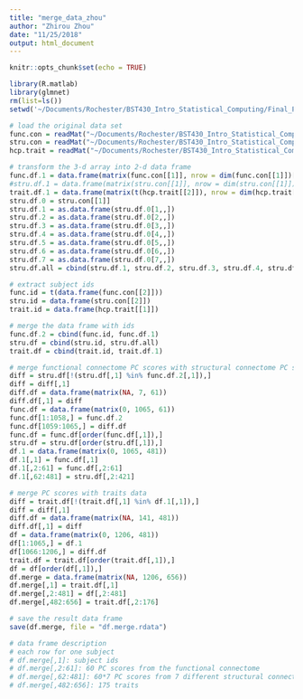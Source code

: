 ```yaml
---
title: "merge_data_zhou"
author: "Zhirou Zhou"
date: "11/25/2018"
output: html_document
---
```


```r
knitr::opts_chunk$set(echo = TRUE)
```

```r
library(R.matlab)
library(glmnet)
rm(list=ls())
setwd('~/Documents/Rochester/BST430_Intro_Statistical_Computing/Final_Project/Option1/final_project1_files')
```

```r
# load the original data set
func.con = readMat("~/Documents/Rochester/BST430_Intro_Statistical_Computing/Final_Project/Option1/final_project1_files/PCA_Coeff_HCP_Functional_Connectome.mat")
stru.con = readMat("~/Documents/Rochester/BST430_Intro_Statistical_Computing/Final_Project/Option1/final_project1_files/PCA_Coeff_HCP_Structural_Connectome.mat")
hcp.trait = readMat("~/Documents/Rochester/BST430_Intro_Statistical_Computing/Final_Project/Option1/final_project1_files/HCP_175Traits.mat")

# transform the 3-d array into 2-d data frame
func.df.1 = data.frame(matrix(func.con[[1]], nrow = dim(func.con[[1]])[2]))
#stru.df.1 = data.frame(matrix(stru.con[[1]], nrow = dim(stru.con[[1]])[2]))
trait.df.1 = data.frame(matrix(t(hcp.trait[[2]]), nrow = dim(hcp.trait[[2]])[2]))
stru.df.0 = stru.con[[1]]
stru.df.1 = as.data.frame(stru.df.0[1,,])
stru.df.2 = as.data.frame(stru.df.0[2,,])
stru.df.3 = as.data.frame(stru.df.0[3,,])
stru.df.4 = as.data.frame(stru.df.0[4,,])
stru.df.5 = as.data.frame(stru.df.0[5,,])
stru.df.6 = as.data.frame(stru.df.0[6,,])
stru.df.7 = as.data.frame(stru.df.0[7,,])
stru.df.all = cbind(stru.df.1, stru.df.2, stru.df.3, stru.df.4, stru.df.5, stru.df.6, stru.df.7)

# extract subject ids
func.id = t(data.frame(func.con[[2]]))
stru.id = data.frame(stru.con[[2]])
trait.id = data.frame(hcp.trait[[1]])

# merge the data frame with ids
func.df.2 = cbind(func.id, func.df.1)
stru.df = cbind(stru.id, stru.df.all)
trait.df = cbind(trait.id, trait.df.1)

# merge functional connectome PC scores with structural connectome PC scores
diff = stru.df[!(stru.df[,1] %in% func.df.2[,1]),]
diff = diff[,1]
diff.df = data.frame(matrix(NA, 7, 61))
diff.df[,1] = diff
func.df = data.frame(matrix(0, 1065, 61))
func.df[1:1058,] = func.df.2
func.df[1059:1065,] = diff.df
func.df = func.df[order(func.df[,1]),]
stru.df = stru.df[order(stru.df[,1]),]
df.1 = data.frame(matrix(0, 1065, 481))
df.1[,1] = func.df[,1]
df.1[,2:61] = func.df[,2:61]
df.1[,62:481] = stru.df[,2:421]

# merge PC scores with traits data
diff = trait.df[!(trait.df[,1] %in% df.1[,1]),]
diff = diff[,1]
diff.df = data.frame(matrix(NA, 141, 481))
diff.df[,1] = diff
df = data.frame(matrix(0, 1206, 481))
df[1:1065,] = df.1
df[1066:1206,] = diff.df
trait.df = trait.df[order(trait.df[,1]),]
df = df[order(df[,1]),]
df.merge = data.frame(matrix(NA, 1206, 656))
df.merge[,1] = trait.df[,1]
df.merge[,2:481] = df[,2:481]
df.merge[,482:656] = trait.df[,2:176]

# save the result data frame
save(df.merge, file = "df.merge.rdata")

# data frame description
# each row for one subject
# df.merge[,1]: subject ids
# df.merge[,2:61]: 60 PC scores from the functional connectome
# df.merge[,62:481]: 60*7 PC scores from 7 different structural connectome features
# df.merge[,482:656]: 175 traits
```

